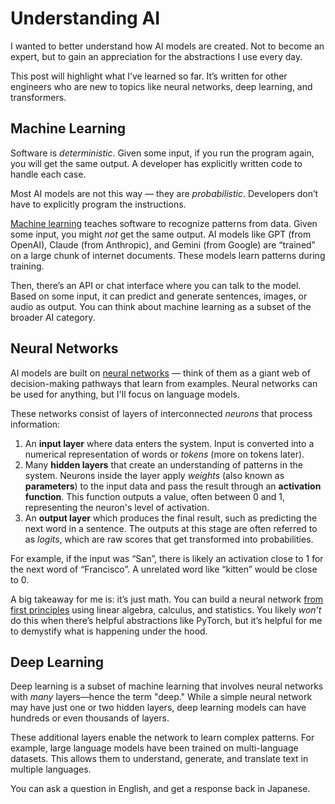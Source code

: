 # Understanding AI

I wanted to better understand how AI models are created. Not to become an expert, but to gain an appreciation for the abstractions I use every day.

This post will highlight what I’ve learned so far. It’s written for other engineers who are new to topics like neural networks, deep learning, and transformers.

## Machine Learning

Software is _deterministic_. Given some input, if you run the program again, you will get the same output. A developer has explicitly written code to handle each case.

Most AI models are not this way — they are _probabilistic_. Developers don’t have to explicitly program the instructions.

[Machine learning](http://www.r2d3.us/visual-intro-to-machine-learning-part-1/) teaches software to recognize patterns from data. Given some input, you might _not_ get the same output. AI models like GPT (from OpenAI), Claude (from Anthropic), and Gemini (from Google) are “trained” on a large chunk of internet documents. These models learn patterns during training.

Then, there’s an API or chat interface where you can talk to the model. Based on some input, it can predict and generate sentences, images, or audio as output. You can think about machine learning as a subset of the broader AI category.

## Neural Networks

AI models are built on [neural networks](https://www.youtube.com/watch?v=aircAruvnKk&list=PLZHQObOWTQDNU6R1_67000Dx_ZCJB-3pi) — think of them as a giant web of decision-making pathways that learn from examples. Neural networks can be used for anything, but I'll focus on language models.

These networks consist of layers of interconnected _neurons_ that process information:

1.  An **input layer** where data enters the system. Input is converted into a numerical representation of words or _tokens_ (more on tokens later).
2.  Many **hidden layers** that create an understanding of patterns in the system. Neurons inside the layer apply _weights_ (also known as **parameters**) to the input data and pass the result through an **activation function**. This function outputs a value, often between 0 and 1, representing the neuron's level of activation.
3.  An **output layer** which produces the final result, such as predicting the next word in a sentence. The outputs at this stage are often referred to as _logits_, which are raw scores that get transformed into probabilities.

For example, if the input was “San”, there is likely an activation close to 1 for the next word of “Francisco”. A unrelated word like “kitten” would be close to 0.

A big takeaway for me is: it’s just math. You can build a neural network [from first principles](https://www.youtube.com/playlist?list=PLAqhIrjkxbuWI23v9cThsA9GvCAUhRvKZ) using linear algebra, calculus, and statistics. You likely _won’t_ do this when there’s helpful abstractions like PyTorch, but it’s helpful for me to demystify what is happening under the hood.

## Deep Learning

Deep learning is a subset of machine learning that involves neural networks with _many_ layers—hence the term "deep." While a simple neural network may have just one or two hidden layers, deep learning models can have hundreds or even thousands of layers.

These additional layers enable the network to learn complex patterns. For example, large language models have been trained on multi-language datasets. This allows them to understand, generate, and translate text in multiple languages.

You can ask a question in English, and get a response back in Japanese.
